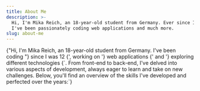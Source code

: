 ```yaml
---
title: About Me
description: >-
  Hi, I'm Mika Reich, an 18-year-old student from Germany. Ever since I was 12,
  I've been passionately coding web applications and much more.
slug: about-me
---
```


<AboutMeHeroSection />

<TextLarge>
  {"Hi, I'm Mika Reich, an 18-year-old student from Germany. I've been coding "}
  <Underline>since I was 12</Underline>
  {', working on '}
  <Underline>web applications</Underline>
  {' and '}
  <Underline>exploring different technologies</Underline>
  {`. From front-end to back-end, I've delved into various aspects of development, always
  eager to learn and take on new challenges. Below, you'll find an overview of the
  skills I've developed and perfected over the years:`}
</TextLarge>

<AllSkills />
